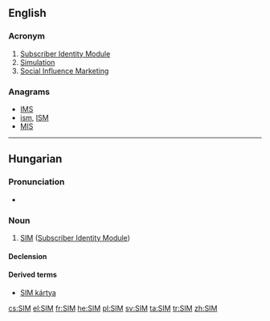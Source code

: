 ==English==

===Acronym===
{{rfc-header|Acronym}}
{{head|en|acronym}}

# [[Subscriber Identity Module]]
# [[simulation|Simulation]]
# [[Social Influence Marketing]]

===Anagrams===
* [[IMS#English|IMS]] 
* [[ism#English|ism]], [[ISM#English|ISM]]
* [[MIS#English|MIS]]

----

==Hungarian==

===Pronunciation===
* {{hu-IPA|szim}}

===Noun===
{{hu-noun|-ek}}

# [[SIM#English|SIM]] ([[Subscriber Identity Module]])

====Declension====
{{hu-decl-ek|SIM|-|et|v=m}}{{hu-pos-etek|SIM-|j|jei}}

====Derived terms====
* [[SIM kártya]]

[[cs:SIM]]
[[el:SIM]]
[[fr:SIM]]
[[he:SIM]]
[[pl:SIM]]
[[sv:SIM]]
[[ta:SIM]]
[[tr:SIM]]
[[zh:SIM]]